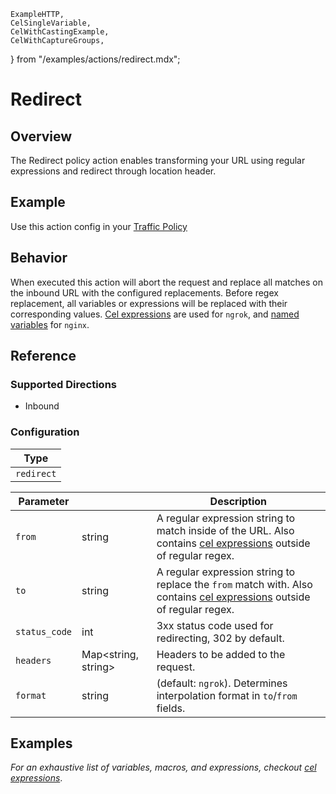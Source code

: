 	ExampleHTTP,
	CelSingleVariable,
	CelWithCastingExample,
	CelWithCaptureGroups,
} from "/examples/actions/redirect.mdx";

# Redirect

## Overview

The Redirect policy action enables transforming your URL using regular expressions and redirect through location header.

## Example

Use this action config in your [Traffic Policy](/docs/http/traffic-policy/index.mdx)

<ExampleHTTP />

## Behavior

When executed this action will abort the request and replace all matches on the inbound URL with the configured replacements. Before regex replacement, all variables or expressions will be replaced with their corresponding values. [Cel expressions](https://ngrok.com/docs/http/traffic-policy/expressions) are used for `ngrok`, and [named variables](#named-variables) for `nginx`.

## Reference

### Supported Directions

- Inbound

### Configuration

| Type       |
| ---------- |
| `redirect` |

| Parameter     | &nbsp;                    | Description                                                                                                                                                     |
| ------------- | ------------------------- | --------------------------------------------------------------------------------------------------------------------------------------------------------------- |
| `from`        | string                    | A regular expression string to match inside of the URL. Also contains [cel expressions](/docs/http/traffic-policy/expressions/) outside of regular regex.       |
| `to`          | string                    | A regular expression string to replace the `from` match with. Also contains [cel expressions](/docs/http/traffic-policy/expressions/) outside of regular regex. |
| `status_code` | int                       | 3xx status code used for redirecting, 302 by default.                                                                                                           |
| `headers`     | Map&lt;string, string&gt; | Headers to be added to the request.                                                                                                                             |
| `format`      | string                    | (default: `ngrok`). Determines interpolation format in `to`/`from` fields.                                                                                      |

## Examples

_For an exhaustive list of variables, macros, and expressions, checkout [cel expressions](https://ngrok.com/docs/http/traffic-policy/expressions/)_.

<CelSingleVariable />
<CelWithCastingExample />
<CelWithCaptureGroups />
